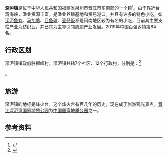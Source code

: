 {{中国乡级行政区
|景观照片文件名 = 
|景观照片描述 = 
|汉语拼音 = 
|其他语言 = 
|其他语言名称 = 
|旧称 = 
|地名出处 = 
|位置图文件名 = 
|位置图描述 = 
|自定义图片= 
|建置时间 = 
|政府驻地 = 
|毗邻 = 
|总面积 = 
|总人口 = 
|总人口年份 = 
|户籍人口 = 
|户籍人口年份 = 
|常住人口 = 
|常住人口年份 = 
|人口密度 = 
|GDP = 
|GDP年份 = 
|邮政编码 = 
|电话区号 = 595
|官方网站 = 
|网站名称 = 
|35/05/82/105/000}}

'''深沪镇'''是位于[[中华人民共和国|中华人民共和国]][[福建省|福建省]][[泉州市|泉州市]][[晋江市|晋江市]]东南部的一个[[镇|镇]]<ref>{{PRC admin/ref sgc|{{PRC admin/parent|35/05/82/105/000}}}}</ref>。由于靠近台湾海峡，渔业资源丰富。是渔业养殖基地和贸易港口。并且有许多的特色小吃，如[[深沪鱼丸|深沪鱼丸]]、[[马加羹|马加羹]]、[[目鱼球|目鱼球]]、[[壶仔饭|壶仔饭]]都是闽南地区较为有名的小吃，目前其主要支柱产业为纺织业，并已其为主导引领周边产业发展。2019年中国百强乡镇第84名。

== 行政区划 ==
深沪镇镇政府驻狮峰村。深沪镇共辖7个社区、12个行政村，分别是：<ref>{{PRC admin/ref sgc|35/05/82/105/000}}</ref>

{{PRC admin/children|35/05/82/105/000}}。

== 旅游 ==
深沪镇的地标是烽火台。这个烽火台有百几年的历史，现在成了旅游观光景点。[[晋江深沪湾国家地质公园|晋江深沪湾国家地质公园]]为[[中国国家地质公园|中国国家地质公园]]之一。

== 参考资料 ==
{{reflist}}

{{PRC admin/navcat|35/05/82/105/000}}
